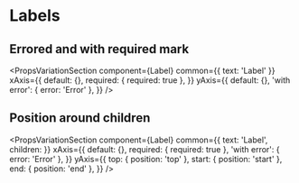 

<Meta title='Forms|Labels' />

# Labels

## Errored and with required mark

<PropsVariationSection
  component={Label}
  common={{ text: 'Label' }}
  xAxis={{
    default: {},
    required: { required: true },
  }}
  yAxis={{
    default: {},
    'with error': { error: 'Error' },
  }}
/>

## Position around children

<PropsVariationSection
  component={Label}
  common={{ text: 'Label', children: <PseudoInput /> }}
  xAxis={{
    default: {},
    required: { required: true },
    'with error': { error: 'Error' },
  }}
  yAxis={{
    top: { position: 'top' },
    start: { position: 'start' },
    end: { position: 'end' },
  }}
/>
